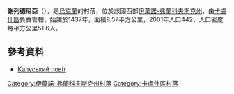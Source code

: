 {{coord|49|8|52|N|24|31|0|E|scale:30000|display=title}}

'''謝列德尼亞'''（{{lang-uk|Середня}}），是[[烏克蘭|烏克蘭]]的村落，位於該國西部[[伊萬諾-弗蘭科夫斯克州|伊萬諾-弗蘭科夫斯克州]]，由[[卡盧什區|卡盧什區]]負責管轄，始建於1437年，面積8.57平方公里，2001年人口442，人口密度每平方公里51.6人。

==參考資料==
* [http://kalusz.io.ua/s115717/kaluskiy_povit Калуський повіт]{{Wayback|url=http://kalusz.io.ua/s115717/kaluskiy_povit |date=20161213172757 }}

{{DEFAULTSORT:Середня}}
[[Category:伊萬諾-弗蘭科夫斯克州村落|Category:伊萬諾-弗蘭科夫斯克州村落]]
[[Category:卡盧什區村落|Category:卡盧什區村落]]


{{IvanoFrankivsk-geo-stub}}